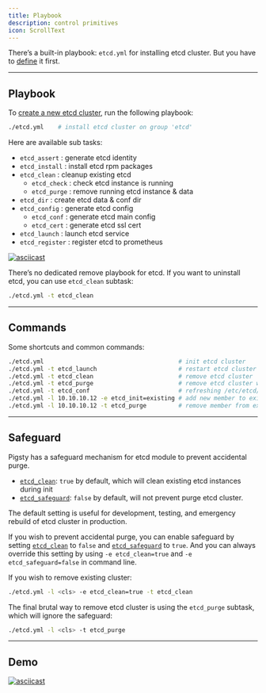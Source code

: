 ```yaml
---
title: Playbook
description: control primitives
icon: ScrollText
---
```


There’s a built-in playbook: `etcd.yml` for installing etcd cluster. But you have to [define](/docs/etcd/config) it first.

------

## Playbook

To [create a new etcd cluster](/docs/etcd/admin/#create-cluster), run the following playbook:

```bash
./etcd.yml    # install etcd cluster on group 'etcd'
```

Here are available sub tasks:

- `etcd_assert` : generate etcd identity
- `etcd_install` : install etcd rpm packages
- `etcd_clean` : cleanup existing etcd
  - `etcd_check` : check etcd instance is running
  - `etcd_purge` : remove running etcd instance & data
- `etcd_dir` : create etcd data & conf dir
- `etcd_config` : generate etcd config
  - `etcd_conf` : generate etcd main config
  - `etcd_cert` : generate etcd ssl cert
- `etcd_launch` : launch etcd service
- `etcd_register` : register etcd to prometheus

[![asciicast](https://asciinema.org/a/566414.svg)](https://asciinema.org/a/566414)

There’s no dedicated remove playbook for etcd. If you want to uninstall etcd, you can use `etcd_clean` subtask:

```bash
./etcd.yml -t etcd_clean
```



------

## Commands

Some shortcuts and common commands:

```bash
./etcd.yml                                      # init etcd cluster
./etcd.yml -t etcd_launch                       # restart etcd cluster
./etcd.yml -t etcd_clean                        # remove etcd cluster
./etcd.yml -t etcd_purge                        # remove etcd cluster with brute force
./etcd.yml -t etcd_conf                         # refreshing /etc/etcd/etcd.conf
./etcd.yml -l 10.10.10.12 -e etcd_init=existing # add new member to existing etcd cluster
./etcd.yml -l 10.10.10.12 -t etcd_purge         # remove member from existing etcd cluster
```



------

## Safeguard

Pigsty has a safeguard mechanism for etcd module to prevent accidental purge.

- [`etcd_clean`](/docs/etcd/param#etcd_clean): `true` by default, which will clean existing etcd instances during init
- [`etcd_safeguard`](/docs/etcd/param#etcd_safeguard): `false` by default, will not prevent purge etcd cluster.

The default setting is useful for development, testing, and emergency rebuild of etcd cluster in production.

If you wish to prevent accidental purge, you can enable safeguard by setting [`etcd_clean`](/docs/etcd/param#etcd_clean) to `false` and [`etcd_safeguard`](/docs/etcd/param#etcd_safeguard) to `true`.
And you can always override this setting by using `-e etcd_clean=true` and `-e etcd_safeguard=false` in command line.

If you wish to remove existing cluster:

```bash
./etcd.yml -l <cls> -e etcd_clean=true -t etcd_clean
```

The final brutal way to remove etcd cluster is using the `etcd_purge` subtask, which will ignore the safeguard:

```bash
./etcd.yml -l <cls> -t etcd_purge
```

------

## Demo

[![asciicast](https://asciinema.org/a/566415.svg)](https://asciinema.org/a/566415)